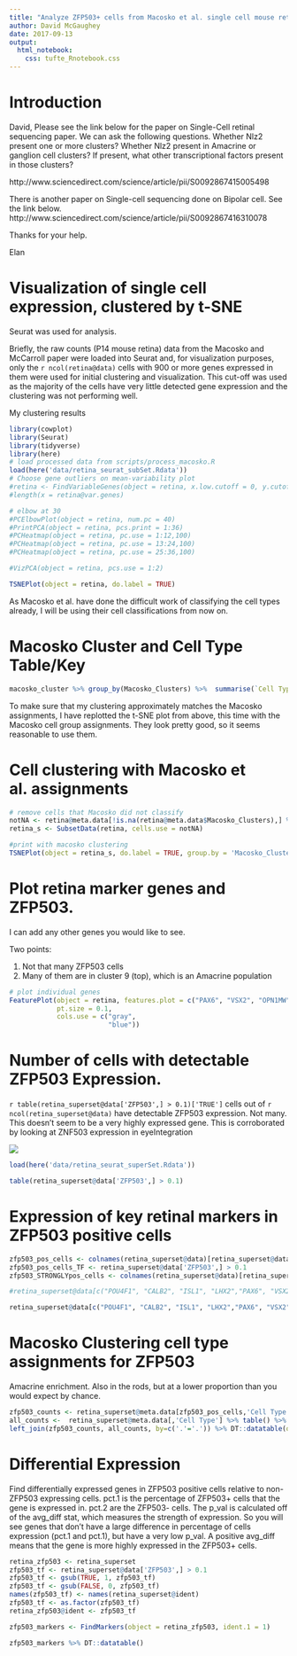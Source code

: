 ```yaml
---
title: "Analyze ZFP503+ cells from Macosko et al. single cell mouse retina data"
author: David McGaughey
date: 2017-09-13
output:
  html_notebook:
    css: tufte_Rnotebook.css
---
```


# Introduction
David,
Please see the link below for the paper on Single-Cell retinal sequencing paper.  We can ask the following questions.
Whether Nlz2 present one or more clusters?
Whether Nlz2 present in Amacrine or ganglion cell clusters?
If present, what other transcriptional factors present in those clusters?

http://www.sciencedirect.com/science/article/pii/S0092867415005498

There is another paper on Single-cell sequencing done on Bipolar cell.  See the link below.
http://www.sciencedirect.com/science/article/pii/S0092867416310078

Thanks for your help.

Elan



# Visualization of single cell expression, clustered by t-SNE 
Seurat was used for analysis.

Briefly, the raw counts (P14 mouse retina) data from the Macosko and McCarroll paper were loaded into Seurat and, for visualization purposes, only the `r ncol(retina@data)` cells with 900 or more genes expressed in them were used for initial clustering and visualization. This cut-off was used as the majority of the cells have very little detected gene expression and the clustering was not performing well. 

My clustering results
```r
library(cowplot)
library(Seurat)
library(tidyverse)
library(here)
# load processed data from scripts/process_macosko.R
load(here('data/retina_seurat_subSet.Rdata'))
# Choose gene outliers on mean-variability plot
#retina <- FindVariableGenes(object = retina, x.low.cutoff = 0, y.cutoff = 2)
#length(x = retina@var.genes)

# elbow at 30
#PCElbowPlot(object = retina, num.pc = 40)
#PrintPCA(object = retina, pcs.print = 1:36)
#PCHeatmap(object = retina, pc.use = 1:12,100)
#PCHeatmap(object = retina, pc.use = 13:24,100)
#PCHeatmap(object = retina, pc.use = 25:36,100)

#VizPCA(object = retina, pcs.use = 1:2)

TSNEPlot(object = retina, do.label = TRUE)
```

As Macosko et al. have done the difficult work of classifying the cell types already, I will be using their cell classifications from now on. 

# Macosko Cluster and Cell Type Table/Key
```r
macosko_cluster %>% group_by(Macosko_Clusters) %>%  summarise(`Cell Type` = paste(unique(`Cell Type`), collapse = ','))%>% arrange(Macosko_Clusters) %>% DT::datatable(options=list(pageLength = 40))
```

To make sure that my clustering approximately matches the Macosko assignments, I have replotted the t-SNE plot from above, this time with the Macosko cell group assignments. They look pretty good, so it seems reasonable to use them. 

# Cell clustering with  Macosko et al. assignments
```r
# remove cells that Macosko did not classify
notNA <- retina@meta.data[!is.na(retina@meta.data$Macosko_Clusters),] %>% rownames()
retina_s <- SubsetData(retina, cells.use = notNA)

#print with macosko clustering
TSNEPlot(object = retina_s, do.label = TRUE, group.by = 'Macosko_Clusters')
```

# Plot retina marker genes and ZFP503. 

I can add any other genes you would like to see. 

Two points:

1. Not that many ZFP503 cells
2. Many of them are in cluster 9 (top), which is an Amacrine population
```r
# plot individual genes
FeaturePlot(object = retina, features.plot = c("PAX6", "VSX2", "OPN1MW", "RLBP1","NRL","SLC17A6","CRX","ZFP503"), 
            pt.size = 0.1,
            cols.use = c("gray", 
                         "blue"))
```



# Number of cells with detectable ZFP503 Expression. 

`r table(retina_superset@data['ZFP503',] > 0.1)['TRUE']` cells out of `r ncol(retina_superset@data)` have detectable ZFP503 expression. Not many. This doesn't seem to be a very highly expressed gene. This is corroborated by looking at ZNF503 expression in eyeIntegration

![](../data/Unknown.png)

```r
load(here('data/retina_seurat_superSet.Rdata'))

table(retina_superset@data['ZFP503',] > 0.1)
```

# Expression of key retinal markers in ZFP503 positive cells
```r
zfp503_pos_cells <- colnames(retina_superset@data)[retina_superset@data['ZFP503',] > 0.1]
zfp503_pos_cells_TF <- retina_superset@data['ZFP503',] > 0.1
zfp503_STRONGLYpos_cells <- colnames(retina_superset@data)[retina_superset@data['ZFP503',] > 1]

#retina_superset@data[c("POU4F1", "CALB2", "ISL1", "LHX2","PAX6", "VSX2", "OPN1MW", "RLBP1","NRL","SLC17A6","CRX","ZFP503"), zfp503_pos_cells] %>% as.matrix() %>% data.frame() %>% rownames_to_column('Gene') %>% gather('cell_id', 'Expression', -Gene) %>% ggplot(aes(x=Gene, y=Expression)) + geom_violin() + geom_jitter(alpha=0.2) + theme(axis.text.x = element_text(angle = 90, hjust = 1)) + coord_cartesian(ylim=c(0,20))

retina_superset@data[c("POU4F1", "CALB2", "ISL1", "LHX2","PAX6", "VSX2", "OPN1MW", "RLBP1","NRL","SLC17A6","CRX","ZFP503"), zfp503_pos_cells] %>% as.matrix() %>% data.frame() %>% rownames_to_column('Gene') %>% gather('cell_id', 'Expression', -Gene) %>% ggplot(aes(x=Gene, y=Expression)) + geom_boxplot() + geom_jitter(alpha=0.2) + theme(axis.text.x = element_text(angle = 90, hjust = 1, vjust=0.5)) + coord_cartesian(ylim=c(0,20))
```

# Macosko Clustering cell type assignments for ZFP503

Amacrine enrichment. Also in the rods, but at a lower proportion than you would expect by chance. 
```r
zfp503_counts <- retina_superset@meta.data[zfp503_pos_cells,'Cell Type'] %>% table() %>% as.data.frame() %>% arrange(-Freq) %>% mutate(`ZFP503 Count` = Freq, `ZFP503+ Freq`=Freq/length(zfp503_pos_cells)) %>% select(-Freq)
all_counts <-  retina_superset@meta.data[,'Cell Type'] %>% table() %>% as.data.frame() %>% arrange(-Freq) %>% mutate(`All Counts` = Freq, `All Freq`=Freq/ncol(retina_superset@data)) %>% select(-Freq)
left_join(zfp503_counts, all_counts, by=c('.'='.')) %>% DT::datatable(options=list(pageLength=25))

```

# Differential Expression
Find differentially expressed genes in ZFP503 positive cells relative to non-ZFP503 expressing cells. pct.1 is the percentage of ZFP503+ cells that the gene is expressed in. pct.2 are the ZFP503- cells. The p_val is calculated off of the avg_diff stat, which measures the strength of expression. So you will see genes that don't have a large difference in percentage of cells expression (pct.1 and pct.1), but have a very low p_val. A positive avg_diff means that the gene is more highly expressed in the ZFP503+ cells. 
```r
retina_zfp503 <- retina_superset
zfp503_tf <- retina_superset@data['ZFP503',] > 0.1
zfp503_tf <- gsub(TRUE, 1, zfp503_tf)
zfp503_tf <- gsub(FALSE, 0, zfp503_tf)
names(zfp503_tf) <- names(retina_superset@ident)
zfp503_tf <- as.factor(zfp503_tf)
retina_zfp503@ident <- zfp503_tf

zfp503_markers <- FindMarkers(object = retina_zfp503, ident.1 = 1)

zfp503_markers %>% DT::datatable()

```
